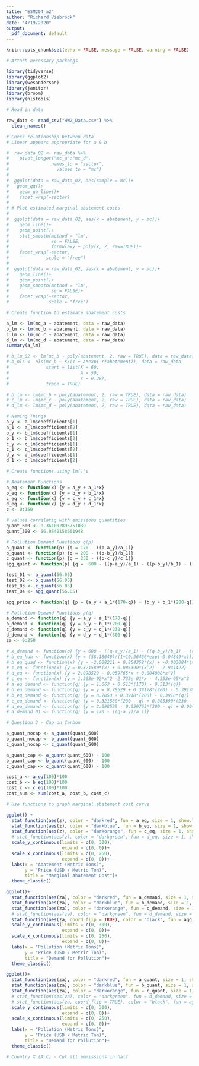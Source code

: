 ```yaml
---
title: "ESM204_a2"
author: "Richard Viebrock"
date: "4/19/2020"
output:
  pdf_document: default
---
```


```r
knitr::opts_chunk$set(echo = FALSE, message = FALSE, warning = FALSE)
```

```r

# Attach necessary packaegs

library(tidyverse)
library(ggplot2)
library(wesanderson)
library(janitor)
library(broom)
library(nlstools)

```

```r

# Read in data

raw_data <- read_csv("HW2_Data.csv") %>% 
  clean_names()

```

```r

# Check relationship between data
# Linear appears appropriate for a & b

#  raw_data_02 <- raw_data %>% 
#    pivot_longer("mc_a":"mc_d", 
#                names_to = "sector", 
#                  values_to = "mc")
#  
#  ggplot(data = raw_data_02, aes(sample = mc))+
#   geom_qq()+
#    geom_qq_line()+
#    facet_wrap(~sector)
# 
# # Plot estimated marginal abatement costs
# 
#  ggplot(data = raw_data_02, aes(x = abatement, y = mc))+
#    geom_line()+
#    geom_point()+
#    stat_smooth(method = "lm",
#                se = FALSE,
#                formula=y ~ poly(x, 2, raw=TRUE))+
#    facet_wrap(~sector,
#              scale = "free")
# 
#  ggplot(data = raw_data_02, aes(x = abatement, y = mc))+
#    geom_line()+
#    geom_point()+
#    geom_smooth(method = "lm",
#                se = FALSE)+
#    facet_wrap(~sector,
#               scale = "free")

```

```r
# Create function to estimate abatement costs

a_lm <- lm(mc_a ~ abatement, data = raw_data)
b_lm <- lm(mc_b ~ abatement, data = raw_data)
c_lm <- lm(mc_c ~ abatement, data = raw_data)
d_lm <- lm(mc_d ~ abatement, data = raw_data)
summary(a_lm)

# b_lm_02 <- lm(mc_b ~ poly(abatement, 2, raw = TRUE), data = raw_data)
# b_nls <- nls(mc_b ~ K/(1 + A*exp(-r*abatement)), data = raw_data,
#              start = list(K = 60,
#                           A = 50,
#                           r = 0.39),
#              trace = TRUE)

# b_lm <- lm(mc_b ~ poly(abatement, 2, raw = TRUE), data = raw_data)
# c_lm <- lm(mc_c ~ poly(abatement, 2, raw = TRUE), data = raw_data)
# d_lm <- lm(mc_d ~ poly(abatement, 2, raw = TRUE), data = raw_data)

```

```r
# Naming Things
a_y <- a_lm$coefficients[1]
a_1 <- a_lm$coefficients[2]
b_y <- b_lm$coefficients[1]
b_1 <- b_lm$coefficients[2]
c_y <- c_lm$coefficients[1]
c_1 <- c_lm$coefficients[2]
d_y <- d_lm$coefficients[1]
d_1 <- d_lm$coefficients[2]
```

```r

# Create functions using lm()'s

# Abatement Functions
a_eq <- function(x) {y = a_y + a_1*x}
b_eq <- function(x) {y = b_y + b_1*x}
c_eq <- function(x) {y = c_y + c_1*x}
d_eq <- function(x) {y = d_y + d_1*x}
z <- 0:150

# values correlatig with emissions quantities
quant_600 <- 0.361002895751039
quant_300 <- 56.0540158661948

# Pollution Demand Functions q(p)
a_quant <- function(p) {q = 170 - ((p-a_y)/a_1)}
b_quant <- function(p) {q = 200 - ((p-b_y)/b_1)}
c_quant <- function(p) {q = 230 - ((p-c_y)/c_1)}
agg_quant <- function(p) {q =  600 - ((p-a_y)/a_1) - ((p-b_y)/b_1) - ((p-c_y)/c_1)}

test_01 <- a_quant(56.05)
test_02 <- b_quant(56.05)
test_03 <- c_quant(56.05)
test_04 <- agg_quant(56.05)

agg_price <- function(q) {p = (a_y + a_1*(170-q)) + (b_y + b_1*(200-q)) + (c_y + c_1*(230-q))}

# Pollution Demand Functions p(q)
a_demand <- function(q) {y = a_y + a_1*(170-q)}
b_demand <- function(q) {y = b_y + b_1*(200-q)}
c_demand <- function(q) {y = c_y + c_1*(230-q)}
d_demand <- function(q) {y = d_y + d_1*(300-q)}
za <- 0:250

# x_demand <- function(q) {y = 600 - ((q-a_y)/a_1) - ((q-b_y)/b_1) - ((q-c_y)/c_1)}
# b_eq_huh <- function(x) {y = (58.18640)/(1+10.56466*exp(-0.04849*x))}
# b_eq_quad <- function(x) {y = -2.008211 + 0.854358*(x) + -0.003084*(x)^2}
# c_eq <- function(x) {y = 0.321580*(x) + 0.005390*(x^2) - 7.941422}
# d_eq <- function(x) {y = 2.098529 - 0.059765*x + 0.004088*x^2}
# c_eq <- function(x) {y = 1.563e-02*x^2 -2.735e-01*x - 4.553e-05*x^3 - 1.726e+00}
# a_eq_demand <- function(q) {y = 1.663 + 0.513*(170) - 0.513*(q)}
# b_eq_demand <- function(q) {y = y = 8.78529 + 0.39178*(200) - 0.39178*(q)}
# b_eq_demand <- function(q) {y = 8.7853 + 0.3918*(200) - 0.3918*(q)}
# c_eq_demand <- function(q) {y = 0.321580*(230 - q) + 0.005390*(230 - q)*(230 - q) - 7.941422}
# d_eq_demand <- function(q) {y = 2.098529 - 0.059765*(300 - q) + 0.004088*(300 - q)^2}
# a_demand_01 <- function(q) {y = 170 - ((q-a_y)/a_1)}

```

```r

# Question 3 - Cap on Carbon

a_quant_nocap <- a_quant(quant_600)
b_quant_nocap <- b_quant(quant_600)
c_quant_nocap <- c_quant(quant_600)

a_quant_cap <- a_quant(quant_600) - 100
b_quant_cap <- b_quant(quant_600) - 100
c_quant_cap <- c_quant(quant_600) - 100

cost_a <- a_eq(100)*100
cost_b <- b_eq(100)*100
cost_c <- c_eq(100)*100
cost_sum <- sum(cost_a, cost_b, cost_c)

```


```r

# Use functions to graph marginal abatement cost curve

ggplot() +
  stat_function(aes(z), color = "darkred", fun = a_eq, size = 1, show.legend = FALSE)+
  stat_function(aes(z), color = "darkblue", fun = b_eq, size = 1, show.legend = FALSE)+
  stat_function(aes(z), color = "darkorange", fun = c_eq, size = 1, show.legend = FALSE)+
  # stat_function(aes(z), color = "darkgreen", fun = d_eq, size = 1, show.legend = FALSE)+
  scale_y_continuous(limits = c(0, 300),
                     expand = c(0, 0))+
  scale_x_continuous(limits = c(0, 250),
                     expand = c(0, 0))+
  labs(x = "Abatement (Metric Tons)", 
       y = "Price (USD / Metric Ton)",
       title = "Marginal Abatement Cost")+
  theme_classic()

ggplot()+
  stat_function(aes(za), color = "darkred", fun = a_demand, size = 1, show.legend = FALSE)+
  stat_function(aes(za), color = "darkblue", fun = b_demand, size = 1, show.legend = FALSE)+
  stat_function(aes(za), color = "darkorange", fun = c_demand, size = 1, show.legend = FALSE)+
  # stat_function(aes(za), color = "darkgreen", fun = d_demand, size = 1, show.legend = FALSE)+
  stat_function(aes(za, coord_flip = TRUE), color = "black", fun = agg_quant, size = 1, show.legend = FALSE)+
  scale_y_continuous(limits = c(0, 300),
                     expand = c(0, 0))+
  scale_x_continuous(limits = c(0, 250),
                     expand = c(0, 0))+
  labs(x = "Pollution (Metric Tons)",
       y = "Price (USD / Metric Ton)",
       title = "Demand for Pollution")+
  theme_classic()

ggplot()+
  stat_function(aes(za), color = "darkred", fun = a_quant, size = 1, show.legend = FALSE)+
  stat_function(aes(za), color = "darkblue", fun = b_quant, size = 1, show.legend = FALSE)+
  stat_function(aes(za), color = "darkorange", fun = c_quant, size = 1, show.legend = FALSE)+
  # stat_function(aes(za), color = "darkgreen", fun = d_demand, size = 1, show.legend = FALSE)+
  # stat_function(aes(za, coord_flip = TRUE), color = "black", fun = agg_quant, size = 1, show.legend = FALSE)+
  scale_y_continuous(limits = c(0, 300),
                     expand = c(0, 0))+
  scale_x_continuous(limits = c(0, 250),
                     expand = c(0, 0))+
  labs(x = "Pollution (Metric Tons)",
       y = "Price (USD / Metric Ton)",
       title = "Demand for Pollution")+
  theme_classic()

```

```r

# Country X (A:C) - Cut all emmissions in half

```

